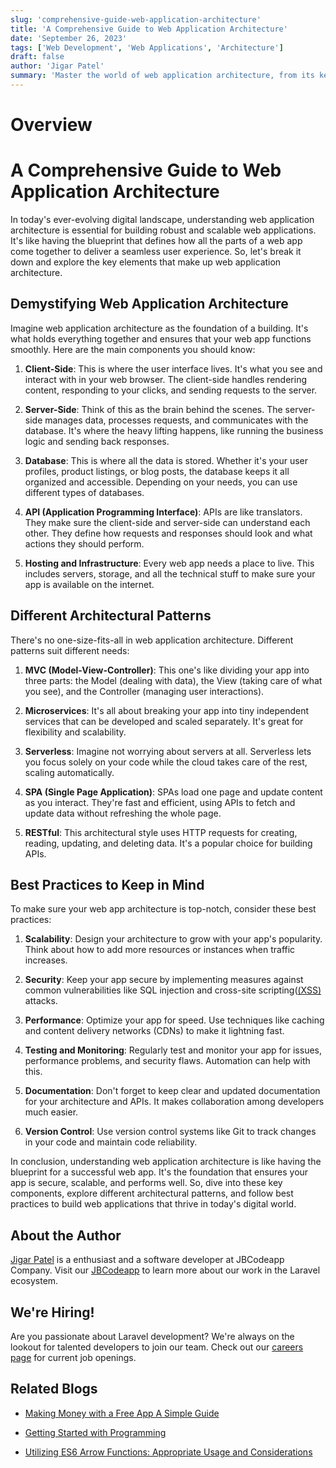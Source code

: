 ```yaml
---
slug: 'comprehensive-guide-web-application-architecture'
title: 'A Comprehensive Guide to Web Application Architecture'
date: 'September 26, 2023'
tags: ['Web Development', 'Web Applications', 'Architecture']
draft: false
author: 'Jigar Patel'
summary: 'Master the world of web application architecture, from its key components to best practices.'
---
```


# Overview

<TOCInline toc={props.toc} exclude="Overview" toHeading={2} />

# A Comprehensive Guide to Web Application Architecture

In today's ever-evolving digital landscape, understanding web application architecture is essential for building robust and scalable web applications. It's like having the blueprint that defines how all the parts of a web app come together to deliver a seamless user experience. So, let's break it down and explore the key elements that make up web application architecture.

## Demystifying Web Application Architecture

Imagine web application architecture as the foundation of a building. It's what holds everything together and ensures that your web app functions smoothly. Here are the main components you should know:

1. **Client-Side**: This is where the user interface lives. It's what you see and interact with in your web browser. The client-side handles rendering content, responding to your clicks, and sending requests to the server.

2. **Server-Side**: Think of this as the brain behind the scenes. The server-side manages data, processes requests, and communicates with the database. It's where the heavy lifting happens, like running the business logic and sending back responses.

3. **Database**: This is where all the data is stored. Whether it's your user profiles, product listings, or blog posts, the database keeps it all organized and accessible. Depending on your needs, you can use different types of databases.

4. **API (Application Programming Interface)**: APIs are like translators. They make sure the client-side and server-side can understand each other. They define how requests and responses should look and what actions they should perform.

5. **Hosting and Infrastructure**: Every web app needs a place to live. This includes servers, storage, and all the technical stuff to make sure your app is available on the internet.

## Different Architectural Patterns

There's no one-size-fits-all in web application architecture. Different patterns suit different needs:

1. **MVC (Model-View-Controller)**: This one's like dividing your app into three parts: the Model (dealing with data), the View (taking care of what you see), and the Controller (managing user interactions).

2. **Microservices**: It's all about breaking your app into tiny independent services that can be developed and scaled separately. It's great for flexibility and scalability.

3. **Serverless**: Imagine not worrying about servers at all. Serverless lets you focus solely on your code while the cloud takes care of the rest, scaling automatically.

4. **SPA (Single Page Application)**: SPAs load one page and update content as you interact. They're fast and efficient, using APIs to fetch and update data without refreshing the whole page.

5. **RESTful**: This architectural style uses HTTP requests for creating, reading, updating, and deleting data. It's a popular choice for building APIs.

## Best Practices to Keep in Mind

To make sure your web app architecture is top-notch, consider these best practices:

1. **Scalability**: Design your architecture to grow with your app's popularity. Think about how to add more resources or instances when traffic increases.

2. **Security**: Keep your app secure by implementing measures against common vulnerabilities like SQL injection and cross-site scripting([(XSS)](https://owasp.org/www-community/attacks/xss/) attacks.

3. **Performance**: Optimize your app for speed. Use techniques like caching and content delivery networks (CDNs) to make it lightning fast.

4. **Testing and Monitoring**: Regularly test and monitor your app for issues, performance problems, and security flaws. Automation can help with this.

5. **Documentation**: Don't forget to keep clear and updated documentation for your architecture and APIs. It makes collaboration among developers much easier.

6. **Version Control**: Use version control systems like Git to track changes in your code and maintain code reliability.

In conclusion, understanding web application architecture is like having the blueprint for a successful web app. It's the foundation that ensures your app is secure, scalable, and performs well. So, dive into these key components, explore different architectural patterns, and follow best practices to build web applications that thrive in today's digital world.

## About the Author

[Jigar Patel](https://expertlaravel.com) is a
enthusiast and a software developer at JBCodeapp Company. Visit our [JBCodeapp](https://jbcodeapp.com) to learn more about our work in the Laravel ecosystem.

## We're Hiring!

Are you passionate about Laravel development? We're always on the lookout for talented developers to join our team. Check out our [careers page](https://jbcodeapp.com) for current job openings.

## Related Blogs

- [Making Money with a Free App A Simple Guide](earn-money-free-app-simple-guide)

- [Getting Started with Programming](Getting-Started-with-Programming)

- [Utilizing ES6 Arrow Functions: Appropriate Usage and Considerations](Utilizing-ES6-Arrow-Functions-Appropriate-Usage-and-Considerations)
